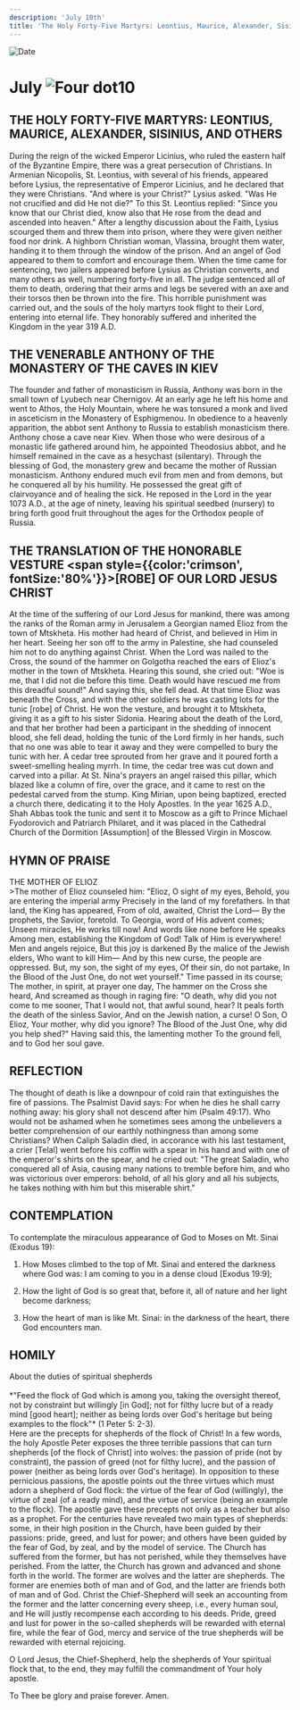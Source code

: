 ```yaml
---
description: 'July 10th'
title: 'The Holy Forty-Five Martyrs: Leontius, Maurice, Alexander, Sisinius and Others, Venerable Anthony of the Kiev Caves'
---
```


<CustomPaginator />
<RunningHead />

<Image src="/title-imprint.png" height={68} width={50} alt="Date" className="title-imprint"/>

# <div id="date">July <Image className="four-dot" src="/four-dot.png" height={15} width={15} alt="Four dot" />10</div>

## THE HOLY FORTY-FIVE MARTYRS: LEONTIUS, MAURICE, ALEXANDER, SISINIUS, AND OTHERS

During the reign of the wicked Emperor Licinius, who ruled the eastern half of the Byzantine Empire, there was a great persecution of Christians. In Armenian Nicopolis, St. Leontius, with several of his friends, appeared before Lysius, the representative of Emperor Licinius, and he declared that they were Christians. "And where is your Christ?" Lysius asked. "Was He not crucified and did He not die?" To this St. Leontius replied: "Since you know that our Christ died, know also that He rose from the dead and ascended into heaven." After a lengthy discussion about the Faith, Lysius scourged them and threw them into prison, where they were given neither food nor drink. A highborn Christian woman, Vlassina, brought them water, handing it to them through the window of the prison. And an angel of God appeared to them to comfort and encourage them. When the time came for sentencing, two jailers appeared before Lysius as Christian converts, and many others as well, numbering forty-five in all. The judge sentenced all of them to death, ordering that their arms and legs be severed with an axe and their torsos then be thrown into the fire. This horrible punishment was carried out, and the souls of the holy martyrs took flight to their Lord, entering into eternal life. They honorably suffered and inherited the Kingdom in the year 319 A.D.

## THE VENERABLE ANTHONY OF THE MONASTERY OF THE CAVES IN KIEV

The founder and father of monasticism in Russia, Anthony was born in the small town of Lyubech near Chernigov. At an early age he left his home and went to Athos, the Holy Mountain, where he was tonsured a monk and lived in asceticism in the Monastery of Esphigmenou. In obedience to a heavenly apparition, the abbot sent Anthony to Russia to establish monasticism there. Anthony chose a cave near Kiev. When those who were desirous of a monastic life gathered around him, he appointed Theodosius abbot, and he himself remained in the cave as a hesychast (silentary). Through the blessing of God, the monastery grew and became the mother of Russian monasticism. Anthony endured much evil from men and from demons, but he conquered all by his humility. He possessed the great gift of clairvoyance and of healing the sick. He reposed in the Lord in the year 1073 A.D., at the age of ninety, leaving his spiritual seedbed (nursery) to bring forth good fruit throughout the ages for the Orthodox people of Russia.

## THE TRANSLATION OF THE HONORABLE VESTURE <span style={{color:'crimson', fontSize:'80%'}}>[ROBE]</span> OF OUR LORD JESUS CHRIST

At the time of the suffering of our Lord Jesus for mankind, there was among the ranks of the Roman army in Jerusalem a Georgian named Elioz from the town of Mtskheta. His mother had heard of Christ, and believed in Him in her heart. Seeing her son off to the army in Palestine, she had counseled him not to do anything against Christ. When the Lord was nailed to the Cross, the sound of the hammer on Golgotha reached the ears of Elioz's mother in the town of Mtskheta. Hearing this sound, she cried out: "Woe is me, that I did not die before this time. Death would have rescued me from this dreadful sound!" And saying this, she fell dead. At that time Elioz was beneath the Cross, and with the other soldiers he was casting lots for the tunic [robe] of Christ. He won the vesture, and brought it to Mtskheta, giving it as a gift to his sister Sidonia. Hearing about the death of the Lord, and that her brother had been a participant in the shedding of innocent blood, she fell dead, holding the tunic of the Lord firmly in her hands, such that no one was able to tear it away and they were compelled to bury the tunic with her. A cedar tree sprouted from her grave and it poured forth a sweet-smelling healing myrrh. In time, the cedar tree was cut down and carved into a pillar. At St. Nina's prayers an angel raised this pillar, which blazed like a column of fire, over the grace, and it came to rest on the pedestal carved from the stump. King Mirian, upon being baptized, erected a church there, dedicating it to the Holy Apostles. In the year 1625 A.D., Shah Abbas took the tunic and sent it to Moscow as a gift to Prince Michael Fyodorovich and Patriarch Philaret, and it was placed in the Cathedral Church of the Dormition [Assumption] of the Blessed Virgin in Moscow.


## HYMN OF PRAISE
<div style={{textAlign:'center', color:'crimson', fontWeight:'bold'}}>
THE MOTHER OF ELIOZ
</div>
>The mother of Elioz counseled him:  
"Elioz, O sight of my eyes,  
Behold, you are entering the imperial army  
Precisely in the land of my forefathers.  
In that land, the King has appeared,  
From of old, awaited, Christ the Lord—  
By the prophets, the Savior, foretold.  
To Georgia, word of His advent comes;  
Unseen miracles, He works till now!  
And words like none before He speaks  
Among men, establishing the Kingdom of God!  
Talk of Him is everywhere!  
Men and angels rejoice,  
But this joy is darkened  
By the malice of the Jewish elders,  
Who want to kill Him—  
And by this new curse, the people are oppressed.  
But, my son, the sight of my eyes,  
Of their sin, do not partake,  
In the Blood of the Just One, do not wet yourself."  
Time passed in its course;  
The mother, in spirit, at prayer one day,  
The hammer on the Cross she heard,  
And screamed as though in raging fire:  
"O death, why did you not come to me sooner,  
That I would not, that awful sound, hear?  
It peals forth the death of the sinless Savior,  
And on the Jewish nation, a curse!  
O Son, O Elioz,  
Your mother, why did you ignore?  
The Blood of the Just One, why did you help shed?"  
Having said this, the lamenting mother  
To the ground fell, and to God her soul gave.  


## REFLECTION

The thought of death is like a downpour of cold rain that extinguishes the fire of passions. The Psalmist David says: For when he dies he shall carry nothing away: his glory shall not descend after him (Psalm 49:17). Who would not be ashamed when he sometimes sees among the unbelievers a better comprehension of our earthly nothingness than among some Christians? When Caliph Saladin died, in accorance with his last testament, a crier [Telal] went before his coffin with a spear in his hand and with one of the emperor's shirts on the spear, and he cried out: "The great Saladin, who conquered all of Asia, causing many nations to tremble before him, and who was victorious over emperors: behold, of all his glory and all his subjects, he takes nothing with him but this miserable shirt."


## CONTEMPLATION

To contemplate the miraculous appearance of God to Moses on Mt. Sinai (Exodus 19):

1. How Moses climbed to the top of Mt. Sinai and entered the darkness where God was: I am coming to you in a dense cloud [Exodus 19:9];

2. How the light of God is so great that, before it, all of nature and her light become darkness;

3. How the heart of man is like Mt. Sinai: in the darkness of the heart, there God encounters man.


## HOMILY
<div style={{textAlign:'center', color:'crimson', fontWeight:'bold'}}>
About the duties of spiritual shepherds
</div>
<br />
<div style={{textAlign:'right'}}>
*"Feed the flock of God which is among you, taking the oversight thereof, not by constraint but willingly [in God]; not for filthy lucre but of a ready mind [good heart]; neither as being lords over God's heritage but being examples to the flock"* (1 Peter 5: 2-3).
</div>
Here are the precepts for shepherds of the flock of Christ! In a few words, the holy Apostle Peter exposes the three terrible passions that can turn shepherds [of the flock of Christ] into wolves: the passion of pride (not by constraint), the passion of greed (not for filthy lucre), and the passion of power (neither as being lords over God's heritage). In opposition to these pernicious passions, the apostle points out the three virtues which must adorn a shepherd of God flock: the virtue of the fear of God (willingly), the virtue of zeal (of a ready mind), and the virtue of service (being an example to the flock). The apostle gave these precepts not only as a teacher but also as a prophet. For the centuries have revealed two main types of shepherds: some, in their high position in the Church, have been guided by their passions: pride, greed, and lust for power; and others have been guided by the fear of God, by zeal, and by the model of service. The Church has suffered from the former, but has not perished, while they themselves have perished. From the latter, the Church has grown and advanced and shone forth in the world. The former are wolves and the latter are shepherds. The former are enemies both of man and of God, and the latter are friends both of man and of God. Christ the Chief-Shepherd will seek an accounting from the former and the latter concerning every sheep, i.e., every human soul, and He will justly recompense each according to his deeds. Pride, greed and lust for power in the so-called shepherds will be rewarded with eternal fire, while the fear of God, mercy and service of the true shepherds will be rewarded with eternal rejoicing.

O Lord Jesus, the Chief-Shepherd, help the shepherds of Your spiritual flock that, to the end, they may fulfill the commandment of Your holy apostle.

To Thee be glory and praise forever. Amen.
